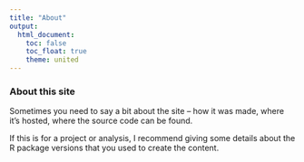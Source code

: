 ```yaml
---
title: "About"
output: 
  html_document:
    toc: false
    toc_float: true
    theme: united
---
```


### About this site

Sometimes you need to say a bit about the site -- how it was made, where it's hosted, where the source code can be found. 

If this is for a project or analysis, I recommend giving some details about the R package versions that you used to create the content.